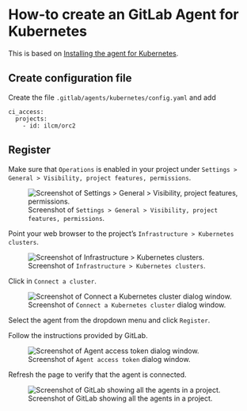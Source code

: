 # How-to create an GitLab Agent for Kubernetes

::: {.callout-note}

This is based on [Installing the agent for Kubernetes](https://docs.gitlab.com/ee/user/clusters/agent/install/index.html).

:::

## Create configuration file

Create the file `.gitlab/agents/kubernetes/config.yaml` and add

```
ci_access:
  projects:
    - id: ilcm/orc2
```

## Register

::: {.callout-important}

Make sure that `Operations` is enabled in your project under `Settings > General > Visibility, project features, permissions`.

![Screenshot of `Settings > General > Visibility, project features, permissions`.](img/gitlab-project-settings.png)

:::

Point your web browser to the project's `Infrastructure > Kubernetes clusters`.

![Screenshot of `Infrastructure > Kubernetes clusters`.](img/gitlab-infrastructure-k8s.png)

Click in `Connect a cluster`.

![Screenshot of `Connect a Kubernetes cluster` dialog window.](img/gitlab-connect-a-k8s-cluster.png)

Select the agent from the dropdown menu and click `Register`.

Follow the instructions provided by GitLab.

![Screenshot of `Agent access token` dialog window.](img/gitlab-agent-access-token.png)

Refresh the page to verify that the agent is connected.

![Screenshot of GitLab showing all the agents in a project.](img/gitlab-new-agent.png)
